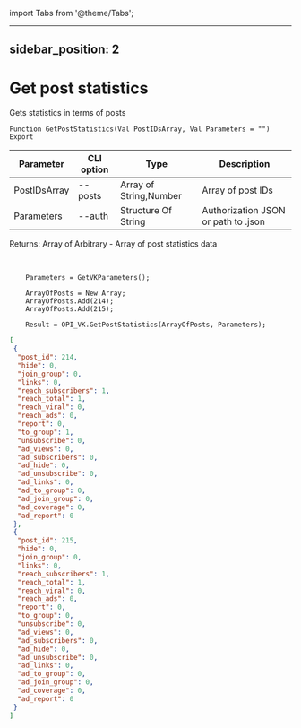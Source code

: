 ﻿import Tabs from '@theme/Tabs';

---
sidebar_position: 2
---

# Get post statistics
 Gets statistics in terms of posts



`Function GetPostStatistics(Val PostIDsArray, Val Parameters = "") Export`

  | Parameter | CLI option | Type | Description |
  |-|-|-|-|
  | PostIDsArray | --posts | Array of String,Number | Array of post IDs |
  | Parameters | --auth | Structure Of String | Authorization JSON or path to .json |

  
  Returns:  Array of Arbitrary - Array of post statistics data

<br/>




```bsl title="Code example"
    Parameters = GetVKParameters();

    ArrayOfPosts = New Array;
    ArrayOfPosts.Add(214);
    ArrayOfPosts.Add(215);

    Result = OPI_VK.GetPostStatistics(ArrayOfPosts, Parameters);
```
 



```json title="Result"
[
 {
  "post_id": 214,
  "hide": 0,
  "join_group": 0,
  "links": 0,
  "reach_subscribers": 1,
  "reach_total": 1,
  "reach_viral": 0,
  "reach_ads": 0,
  "report": 0,
  "to_group": 1,
  "unsubscribe": 0,
  "ad_views": 0,
  "ad_subscribers": 0,
  "ad_hide": 0,
  "ad_unsubscribe": 0,
  "ad_links": 0,
  "ad_to_group": 0,
  "ad_join_group": 0,
  "ad_coverage": 0,
  "ad_report": 0
 },
 {
  "post_id": 215,
  "hide": 0,
  "join_group": 0,
  "links": 0,
  "reach_subscribers": 1,
  "reach_total": 1,
  "reach_viral": 0,
  "reach_ads": 0,
  "report": 0,
  "to_group": 0,
  "unsubscribe": 0,
  "ad_views": 0,
  "ad_subscribers": 0,
  "ad_hide": 0,
  "ad_unsubscribe": 0,
  "ad_links": 0,
  "ad_to_group": 0,
  "ad_join_group": 0,
  "ad_coverage": 0,
  "ad_report": 0
 }
]
```
